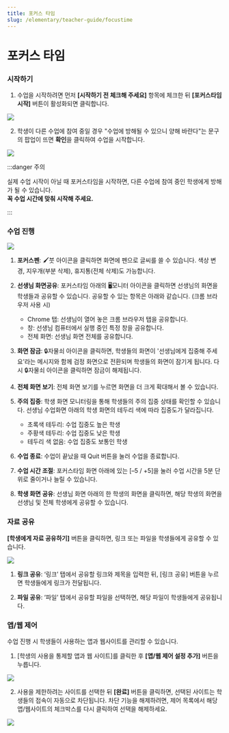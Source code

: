 ```yaml
---
title: 포커스 타임
slug: /elementary/teacher-guide/focustime
---
```



# 포커스 타임

### 시작하기

1. 수업을 시작하려면 먼저 **[시작하기 전 체크해 주세요]** 항목에 체크한 뒤 **[포커스타임 시작]** 버튼이 활성화되면 클릭합니다.

<Image src="/img/kr/elementary/teacher/05-01.jpg" size="lg" />

2. 학생이 다른 수업에 참여 중일 경우 "수업에 방해될 수 있으니 양해 바란다"는 문구의 팝업이 뜨면 **확인**을 클릭하여 수업을 시작합니다.

<Image src="/img/kr/elementary/teacher/05-02.jpg" size="lg" />

:::danger 주의

실제 수업 시작이 아닐 때 포커스타임을 시작하면, 다른 수업에 참여 중인 학생에게 방해가 될 수 있습니다.\
**꼭 수업 시간에 맞춰 시작해 주세요.**

:::

### 수업 진행

<Image src="/img/kr/elementary/teacher/05-03.jpg" size="lg" />

1. **포커스펜**: 🖌️붓 아이콘을 클릭하면 화면에 펜으로 글씨를 쓸 수 있습니다. 색상 변경, 지우개(부분 삭제), 휴지통(전체 삭제)도 가능합니다.

2. **선생님 화면공유**: 포커스타임 아래의 🖥️모니터 아이콘을 클릭하면 선생님의 화면을 학생들과 공유할 수 있습니다. 공유할 수 있는 항목은 아래와 같습니다.
   (크롬 브라우저 사용 시)

   - Chrome 탭: 선생님이 열어 놓은 크롬 브라우저 탭을 공유합니다.
   - 창: 선생님 컴퓨터에서 실행 중인 특정 창을 공유합니다.
   - 전체 화면: 선생님 화면 전체를 공유합니다.

3. **화면 잠금**: 🔒자물쇠 아이콘을 클릭하면, 학생들의 화면이 '선생님에게 집중해 주세요'라는 메시지와 함께 검정 화면으로 전환되며 학생들의 화면이 잠기게 됩니다. 다시 🔒자물쇠 아이콘을 클릭하면 잠금이 해제됩니다.

4. **전체 화면 보기**: 전체 화면 보기를 누르면 화면을 더 크게 확대해서 볼 수 있습니다.

5. **주의 집중**: 학생 화면 모니터링을 통해 학생들의 주의 집중 상태를 확인할 수 있습니다. 선생님 수업화면 아래의 학생 화면의 테두리 색에 따라 집중도가 달라집니다.

   - 초록색 테두리: 수업 집중도 높은 학생
   - 주황색 테두리: 수업 집중도 낮은 학생
   - 테두리 색 없음: 수업 집중도 보통인 학생

6. **수업 종료**: 수업이 끝났을 때 Quit 버튼을 눌러 수업을 종료합니다.

7. **수업 시간 조절**: 포커스타임 화면 아래에 있는 [–5 / +5]을 눌러 수업 시간을 5분 단위로 줄이거나 늘릴 수 있습니다.

8. **학생 화면 공유**: 선생님 화면 아래의 한 학생의 화면을 클릭하면, 해당 학생의 화면을 선생님 및 전체 학생에게 공유할 수 있습니다.

### 자료 공유

**[학생에게 자료 공유하기]** 버튼을 클릭하면, 링크 또는 파일을 학생들에게 공유할 수 있습니다.

<Image src="/img/kr/elementary/teacher/05-04.jpg" size="lg" />

1. **링크 공유**: ‘링크’ 탭에서 공유할 링크와 제목을 입력한 뒤, [링크 공유] 버튼을 누르면 학생들에게 링크가 전달됩니다.

2. **파일 공유**: ‘파일’ 탭에서 공유할 파일을 선택하면, 해당 파일이 학생들에게 공유됩니다.

### 앱/웹 제어

수업 진행 시 학생들이 사용하는 앱과 웹사이트를 관리할 수 있습니다.

1. [학생의 사용을 통제할 앱과 웹 사이트]를 클릭한 후 **[앱/웹 제어 설정 추가]** 버튼을 누릅니다.

<Image src="/img/kr/elementary/teacher/05-05.jpg" size="lg" />

2. 사용을 제한하려는 사이트를 선택한 뒤 **[완료]** 버튼을 클릭하면, 선택된 사이트는 학생들의 접속이 자동으로 차단됩니다. 차단 기능을 해제하려면, 제어 목록에서 해당 앱/웹사이트의 체크박스를 다시 클릭하여 선택을 해제하세요.

<Image src="/img/kr/elementary/teacher/05-06.jpg" size="lg" />
